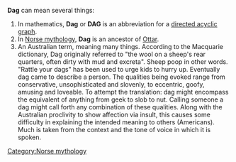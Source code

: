 '''Dag''' can mean several things:

# In mathematics, '''Dag''' or '''DAG''' is an abbreviation for a [[directed acyclic graph]].
# In [[Norse mythology]], '''Dag''' is an ancestor of [[Ottar]].
# An Australian term, meaning many things.  According to the Macquarie dictionary, Dag originally referred to "the wool on a sheep's rear quarters, often dirty with mud and excreta".  Sheep poop in other words.  "Rattle your dags" has been used to urge kids to hurry up.  Eventually dag came to describe a person.  The qualities being evoked range from conservative, unsophisticated and slovenly, to eccentric, goofy, amusing and loveable.  To attempt the translation: dag might encompass the equivalent of anything from geek to slob to nut.  Calling someone a dag might call forth any combination of these qualities.  Along with the Australian proclivity to show affection via insult, this causes some difficulty in explaining the intended meaning to others (Americans).  Much is taken from the context and the tone of voice in which it is spoken.

{{disambig}}

[[Category:Norse mythology]]